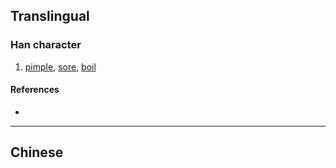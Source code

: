 {{also|癤}}
{{character info}}
==Translingual==

===Han character===
{{Han char|rn=104|rad=疒|as=02|sn=7|four=|canj=KSL|ids=⿸疒⿱𠃌丨}}

# [[pimple]], [[sore]], [[boil]]

====References====
* {{Han ref|kx=0769.091|hdz=42659.110|uh=7596|ud=30102}}

----

==Chinese==
{{zh-see|癤}}